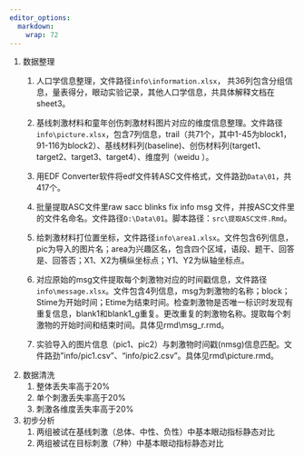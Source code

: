 ```yaml
---
editor_options: 
  markdown: 
    wrap: 72
---
```


1.  数据整理
    1.  人口学信息整理，文件路径`info\information.xlsx`，
        共36列包含分组信息，量表得分，眼动实验记录，其他人口学信息，共具体解释文档在sheet3。

    2.  基线刺激材料和童年创伤刺激材料图片对应的维度信息整理。文件路径`info\picture.xlsx`，包含7列信息，trail（共71个，其中1-45为block1，91-116为block2）、基线材料列(baseline)、创伤材料列(target1、target2、target3、target4）、维度列（weidu
        ）。

    3.  用EDF
        Converter软件将edf文件转ASC文件格式，文件路劲`Data\01`，共417个。

    4.  批量提取ASC文件里raw sacc blinks fix info msg
        文件，并按ASC文件里的文件名命名。文件路径`D:\Data\01`。脚本路径：`src\提取ASC文件.Rmd`。

    5.  给刺激材料打位置坐标，文件路径`info\area1.xlsx`。文件包含6列信息，pic为导入的图片名；area为兴趣区名，包含四个区域，语段、题干、回答是、回答否；X1、X2为横纵坐标点；Y1、Y2为纵轴坐标点。

    6.  对应原始的msg文件提取每个刺激物对应的时间戳信息，文件路径`info\message.xlsx`。文件包含4列信息，msg为刺激物的名称；block；Stime为开始时间；Etime为结束时间。检查刺激物是否唯一标识时发现有重复信息，blank1和blank1_g重复。更改重复的刺激物名称。提取每个刺激物的开始时间和结束时间。具体见rmd\msg处理\\msg_r.rmd。

    7.  实验导入的图片信息（pic1、pic2）与刺激物时间戳(nmsg)信息匹配。文件路劲"info/pic1.csv"、"info/pic2.csv"。具体见rmd\picture处理\\picture.rmd。
2.  数据清洗
    1.  整体丢失率高于20%
    2.  单个刺激丢失率高于20%
    3.  刺激各维度丢失率高于20%
3.  初步分析
    1.  两组被试在基线刺激（总体、中性、负性）中基本眼动指标静态对比
    2.  两组被试在目标刺激（7种）中基本眼动指标静态对比
